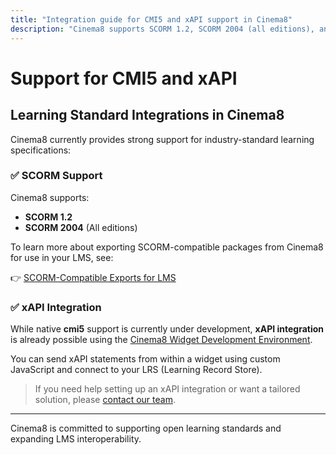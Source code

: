 ---
title: "Integration guide for CMI5 and xAPI support in Cinema8"
description: "Cinema8 supports SCORM 1.2, SCORM 2004 (all editions), and allows xAPI integration via widget development. Contact us for custom xAPI implementation or cmi5 export support."
---

# Support for CMI5 and xAPI

## Learning Standard Integrations in Cinema8

Cinema8 currently provides strong support for industry-standard learning specifications:

### ✅ SCORM Support

Cinema8 supports:

- **SCORM 1.2**
- **SCORM 2004** (All editions)

To learn more about exporting SCORM-compatible packages from Cinema8 for use in your LMS, see:

👉 [SCORM-Compatible Exports for LMS](/integrations-and-third-party-platforms/scorm-compatible-exports-for-lms)

### ✅ xAPI Integration

While native **cmi5** support is currently under development, **xAPI integration** is already possible using the [Cinema8 Widget Development Environment](/advanced-tools-for-developers/widget-api).

You can send xAPI statements from within a widget using custom JavaScript and connect to your LRS (Learning Record Store).

> If you need help setting up an xAPI integration or want a tailored solution, please [contact our team](https://cinema8.com/contact-us).

---

Cinema8 is committed to supporting open learning standards and expanding LMS interoperability.
